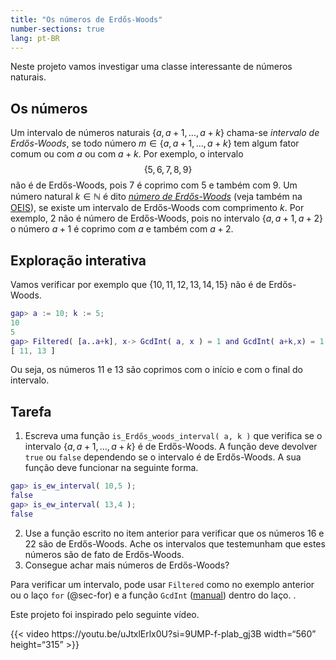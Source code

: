 ```yaml
---
title: "Os números de Erdős-Woods"
number-sections: true
lang: pt-BR
---
```


Neste projeto vamos investigar uma classe interessante de números naturais. 

## Os números

:::{.problem}
Um intervalo de números naturais $\{a,a+1,\ldots,a+k\}$ chama-se *intervalo de Erdős-Woods*, se todo número $m\in\{a,a+1,\ldots,a+k\}$ tem algum fator comum ou com $a$ ou com $a+k$. Por exemplo, o intervalo 
$$
\{5,6,7,8,9\}
$$
não é de Erdős-Woods, pois $7$ é coprimo com $5$ e também com $9$. Um número natural $k\in\mathbb N$ é dito [*número de Erdős-Woods*](https://en.wikipedia.org/wiki/Erd%C5%91s%E2%80%93Woods_number) (veja também na [OEIS](https://oeis.org/A111042)), se existe um intervalo de Erdős-Woods com comprimento $k$. Por exemplo, $2$ não é número de Erdős-Woods, pois no intervalo $\{a,a+1,a+2\}$ o número $a+1$ é coprimo com $a$ e também com $a+2$. 
:::

## Exploração interativa

:::{.subexample}
Vamos verificar por exemplo que $\{10,11,12,13,14,15\}$ não é de Erdős-Woods.
```matlab 
gap> a := 10; k := 5;
10
5
gap> Filtered( [a..a+k], x-> GcdInt( a, x ) = 1 and GcdInt( a+k,x) = 1 );
[ 11, 13 ]
```
Ou seja, os números $11$ e $13$ são coprimos com o início e com o final do intervalo.
:::

## Tarefa 

:::{.subproblem}
1. Escreva uma função `is_Erdős_woods_interval( a, k )` que verifica se o intervalo $\{a,a+1,\ldots,a+k\}$ é de Erdős-Woods. A função deve devolver `true` ou `false` dependendo se o intervalo é de Erdős-Woods. A sua função deve funcionar na seguinte forma.
```matlab
gap> is_ew_interval( 10,5 );
false
gap> is_ew_interval( 13,4 );
false
```
2. Use a função escrito no item anterior para verificar que os números $16$ e $22$ são de Erdős-Woods. Ache os intervalos que testemunham que estes números são de fato de Erdős-Woods.
3. Consegue achar mais números de Erdős-Woods?
:::

:::{.hint}
Para verificar um intervalo, pode usar `Filtered` como no exemplo anterior ou o laço `for` (@sec-for) e a função `GcdInt` ([manual](https://docs.gap-system.org/doc/ref/chap14.html#X7A4FEFCA8128E3C3)) dentro do laço. .
:::

Este projeto foi inspirado pelo seguinte vídeo.

{{< video https://youtu.be/uJtxlErlx0U?si=9UMP-f-plab_gj3B width="560" height="315" >}}


<!--
is_ew_interval := function( a, k )
    local i;
    for i in [a+1..a+k-1] do
        if Gcd( i, a ) = 1 and Gcd( i,a+k ) = 1 then
            return false;
        fi;
    od;
    return true;
    end;
-->